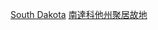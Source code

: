 {{Commons category|Ghost towns in South Dakota}}

[[Category:美國各州鬼鎮|South Dakota]]
[[Category:南達科他州聚居故地|]]